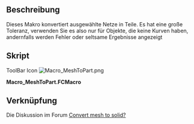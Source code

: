 <languages/>
{{Macro/de
|Name=MeshToPart
|Icon=Macro_MeshToPart.png
|Translate=MeshToPart
|Description=Dieses Makro konvertiert ausgewählte Netze in Teile. Es hat eine große Toleranz, verwenden Sie es also nur für Objekte, die keine Kurven haben, sonst erhalten Sie seltsame Ergebnisse
|Author=Wmayer
|Version=1.0
|Date=2011-08-01
|FCVersion=All
|Download=[https://www.freecadweb.org/wiki/images/f/fa/Macro_MeshToPart.png ToolBar Icon]
}}

<span id="Description"></span>
==Beschreibung==

Dieses Makro konvertiert ausgewählte Netze in Teile. Es hat eine große Toleranz, verwenden Sie es also nur für Objekte, die keine Kurven haben, andernfalls werden Fehler oder seltsame Ergebnisse angezeigt

<span id="Script"></span>
==Skript==

ToolBar Icon [[Image:Macro_MeshToPart.png]]

'''Macro_MeshToPart.FCMacro'''

{{MacroCode|code=

import FreeCAD,FreeCADGui,Mesh,Part,MeshPart
 
for obj in FreeCADGui.Selection.getSelection():
    if "Mesh" in obj.PropertiesList:
        faces = []      
        mesh = obj.Mesh
        segments = mesh.getPlanarSegments(0.01) # use rather strict tolerance here
 
        for i in segments:
          if len(i) > 0:
             # a segment can have inner holes
             wires = MeshPart.wireFromSegment(mesh, i)
             # we assume that the exterior boundary is that one with the biggest bounding box
             if len(wires) > 0:
                ext = None
                max_length = 0
                for i in wires:     
                   if i.BoundBox.DiagonalLength > max_length:
                      max_length = i.BoundBox.DiagonalLength
                      ext = i
                wires.remove(ext)
                # all interior wires mark a hole and must reverse their orientation, otherwise Part.Face fails
                for i in wires:
                   i.reverse()
                # make sure that the exterior wires comes as first in the lsit
                wires.insert(0, ext)
                faces.append(Part.Face(wires))
 
        shell=Part.Compound(faces)
        solid = Part.Solid(Part.Shell(faces))
        name = obj.Name
        FreeCAD.ActiveDocument.removeObject(name)
        FreeCAD.ActiveDocument.addObject("Part::Feature",name).Shape = solid
}}
{{clear}}

<span id="Link"></span>
==Verknüpfung==

Die Diskussion im Forum [http://forum.freecadweb.org/viewtopic.php?f=3&t=253&hilit=getPlanarSegments Convert mesh to solid?]